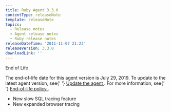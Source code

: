 ```yaml
---
title: Ruby Agent 3.3.0
contentType: releaseNote
template: releaseNote
topics:
  - Release notes
  - Agent release notes
  - Ruby release notes
releaseDateTime: '2011-11-07 21:23'
releaseVersion: 3.3.0
downloadLink: ''
---
```


<div>
  <div id="watermark">End of Life</div>
  <div className="callout-important">
    <p>
      The end-of-life date for this agent version is July 29, 2019. To update to
      the latest agent version, see{' '}
      <a href="/docs/agents/manage-apm-agents/installation/update-new-relic-agent">
        Update the agent
      </a>
      . For more information, see{' '}
      <a href="/docs/agents/manage-apm-agents/maintenance/new-relic-agent-plugin-end-life-policy">
        End-of-life policy
      </a>
      .
    </p>
  </div>
  <ul>
    <li>New slow SQL tracing feature</li>
    <li>New expanded browser tracing</li>
  </ul>
</div>
